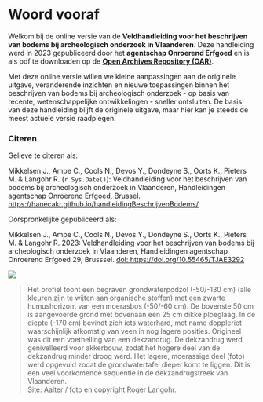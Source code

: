 # Woord vooraf {.unnumbered}


Welkom bij de online versie van de **Veldhandleiding voor het beschrijven van bodems bij archeologisch onderzoek in Vlaanderen**. Deze handleiding werd in 2023 gepubliceerd door het **agentschap Onroerend Erfgoed** en is als pdf te downloaden op de [**Open Archives Repository (OAR)**](https://doi.org/10.55465/TJAE3292).

Met deze online versie willen we kleine aanpassingen aan de originele uitgave, veranderende inzichten en nieuwe toepassingen binnen het beschrijven van bodems bij archeologisch onderzoek - op basis van recente, wetenschappelijke ontwikkelingen - sneller ontsluiten. De basis van deze handleiding blijft de originele uitgave, maar hier kan je steeds de meest actuele versie raadplegen.

### Citeren

Gelieve te citeren als: <br/>

Mikkelsen J., Ampe C., Cools N., Devos Y., Dondeyne S., Oorts K., Pieters M. & Langohr R. (`r Sys.Date()`): Veldhandleiding voor het beschrijven van bodems bij archeologisch onderzoek in Vlaanderen, Handleidingen agentschap Onroerend Erfgoed, Brussel.
<https://hanecakr.github.io/handleidingBeschrijvenBodems/>


Oorspronkelijke gepubliceerd als: <br/>

Mikkelsen J., Ampe C., Cools N., Devos Y., Dondeyne S., Oorts K., Pieters M. & Langohr R. 2023: Veldhandleiding voor het beschrijven van bodems bij archeologisch onderzoek in Vlaanderen, Handleidingen agentschap Onroerend Erfgoed 29, Brusssel. [doi: https://doi.org/10.55465/TJAE3292](https://doi.org/10.55465/TJAE3292)



![](./figuren/image2.jpeg)

>Het profiel toont een begraven grondwaterpodzol (-50/-130 cm) (alle kleuren zijn te wijten aan organische stoffen) met een zwarte humushorizont van een moerasbos (-50/-60 cm). De bovenste 50 cm is aangevoerde grond met bovenaan een 25 cm dikke ploeglaag. In de diepte (-170 cm) bevindt zich iets waterhard, met name doppleriet waarschijnlijk afkomstig van veen in nog lagere posities. Origineel was dit een voethelling van een dekzandrug. De dekzandrug werd genivelleerd voor akkerbouw, zodat het hogere deel van de dekzandrug minder droog werd. Het lagere, moerassige deel (foto) werd opgevuld zodat de grondwatertafel dieper komt te liggen. Dit is een veel voorkomende sequentie in de dekzandrugstreek van Vlaanderen. <br>
>Site: Aalter / foto en copyright Roger Langohr.
